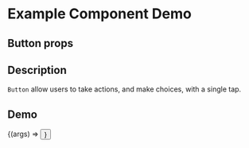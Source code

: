 
<Meta title="Example/Button" component={Button} />

# Example Component Demo

## Button props
<Props of={Button} />

## Description

`Button` allow users to take actions, and make choices, with a single tap.

## Demo

<Canvas>
  <Story name="Example Button">
    {(args) => <Button {...args} />}
  </Story>
</Canvas>
